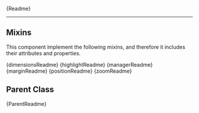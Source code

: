 

<Meta title="Components/Other/Alignments/Readme" />

<Description>{Readme}</Description>

<hr />

<h2>Mixins</h2>

<p>
  This component implement the following mixins, and therefore it includes their
  attributes and properties.
</p>
<Description>{dimensionsReadme}</Description>
<Description>{highlightReadme}</Description>
<Description>{managerReadme}</Description>
<Description>{marginReadme}</Description>
<Description>{positionReadme}</Description>
<Description>{zoomReadme}</Description>

<h2>Parent Class</h2>
<Description>{ParentReadme}</Description>
